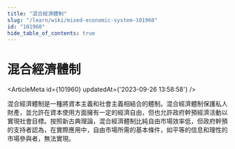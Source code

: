 ```yaml
---
title: "混合經濟體制"
slug: "/learn/wiki/mixed-economic-system-101960"
id: "101960"
hide_table_of_contents: true
---
```



# 混合經濟體制

<ArticleMeta id={101960} updatedAt={'2023-09-26 13:58:58'} />
<div className='border-solid border-b border-t-0 my-4 border-[var(--ifm-color-gray-300)]' />

混合經濟體制是一種將資本主義和社會主義相結合的體制。混合經濟體制保護私人財產，並允許在資本使用方面擁有一定的經濟自由，但也允許政府幹預經濟活動以實現社會目標。按照新古典理論，混合經濟體制比純自由市場效率低，但政府幹預的支持者認為，在實際應用中，自由市場所需的基本條件，如平等的信息和理性的市場參與者，無法實現。
